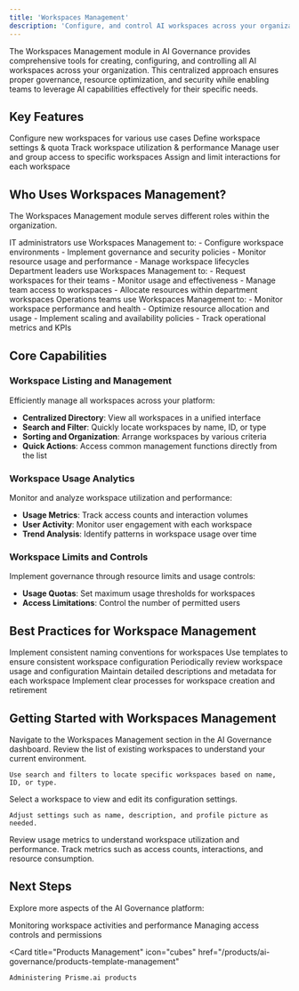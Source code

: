 ```yaml
---
title: 'Workspaces Management'
description: 'Configure, and control AI workspaces across your organization'
---
```



The Workspaces Management module in AI Governance provides comprehensive tools for creating, configuring, and controlling all AI workspaces across your organization. This centralized approach ensures proper governance, resource optimization, and security while enabling teams to leverage AI capabilities effectively for their specific needs.


## Key Features

<CardGroup cols={2}>
  <Card title="Workspace Creation" icon="folder-plus">
    Configure new workspaces for various use cases
  </Card>
  <Card title="Configuration Management" icon="sliders">
    Define workspace settings & quota
  </Card>
  <Card title="Usage Monitoring" icon="chart-simple">
    Track workspace utilization & performance
  </Card>
  <Card title="Access Controls" icon="lock">
    Manage user and group access to specific workspaces
  </Card>
  <Card title="Resource Allocation" icon="server">
    Assign and limit interactions for each workspace
  </Card>
</CardGroup>

## Who Uses Workspaces Management?

The Workspaces Management module serves different roles within the organization.

<Tabs>
  <Tab title="IT Administrators">
    IT administrators use Workspaces Management to:
    - Configure workspace environments
    - Implement governance and security policies
    - Monitor resource usage and performance
    - Manage workspace lifecycles

  </Tab>
  
  <Tab title="Department Leaders">
    Department leaders use Workspaces Management to:
    - Request workspaces for their teams
    - Monitor usage and effectiveness
    - Manage team access to workspaces
    - Allocate resources within department workspaces

  </Tab>
  
  <Tab title="Operations Teams">
    Operations teams use Workspaces Management to:
    - Monitor workspace performance and health
    - Optimize resource allocation and usage
    - Implement scaling and availability policies
    - Track operational metrics and KPIs

  </Tab>
</Tabs>

## Core Capabilities

### Workspace Listing and Management

Efficiently manage all workspaces across your platform:

- **Centralized Directory**: View all workspaces in a unified interface
- **Search and Filter**: Quickly locate workspaces by name, ID, or type
- **Sorting and Organization**: Arrange workspaces by various criteria
- **Quick Actions**: Access common management functions directly from the list

### Workspace Usage Analytics


Monitor and analyze workspace utilization and performance:

- **Usage Metrics**: Track access counts and interaction volumes
- **User Activity**: Monitor user engagement with each workspace
- **Trend Analysis**: Identify patterns in workspace usage over time

### Workspace Limits and Controls

Implement governance through resource limits and usage controls:

- **Usage Quotas**: Set maximum usage thresholds for workspaces
- **Access Limitations**: Control the number of permitted users

## Best Practices for Workspace Management


<CardGroup cols={2}>
  <Card title="Standardized Naming" icon="tag">
    Implement consistent naming conventions for workspaces
  </Card>
  <Card title="Template-Based Creation" icon="copy">
    Use templates to ensure consistent workspace configuration
  </Card>
  <Card title="Regular Audits" icon="clipboard-check">
    Periodically review workspace usage and configuration
  </Card>
  <Card title="Proper Documentation" icon="file-lines">
    Maintain detailed descriptions and metadata for each workspace
  </Card>
  <Card title="Lifecycle Management" icon="arrows-spin">
    Implement clear processes for workspace creation and retirement
  </Card>
</CardGroup>

## Getting Started with Workspaces Management

<Steps>
  <Step title="Access Workspaces Management">
    Navigate to the Workspaces Management section in the AI Governance dashboard.

  </Step>
  
  <Step title="Browse existing workspaces">
    Review the list of existing workspaces to understand your current environment.
    
    Use search and filters to locate specific workspaces based on name, ID, or type.
  </Step>
  
  <Step title="Configure a workspace">
    Select a workspace to view and edit its configuration settings.

    Adjust settings such as name, description, and profile picture as needed.
  </Step>
  
  <Step title="Monitor workspace usage">
    Review usage metrics to understand workspace utilization and performance.
    Track metrics such as access counts, interactions, and resource consumption.
  </Step>
</Steps>

## Next Steps

Explore more aspects of the AI Governance platform:

<CardGroup cols={2}>
  <Card
    title="Workspace Observability"
    icon="magnifying-glass-chart"
    href="/products/ai-governance/workspaces-observability"
  >
    Monitoring workspace activities and performance
  </Card>
  <Card
    title="Users & Permissions"
    icon="users-gear"
    href="/products/ai-governance/users-permissions"
  >
    Managing access controls and permissions
  </Card>

  <Card
    title="Products Management"
    icon="cubes"
    href="/products/ai-governance/products-template-management"
  >
    Administering Prisme.ai products
  </Card>
</CardGroup>